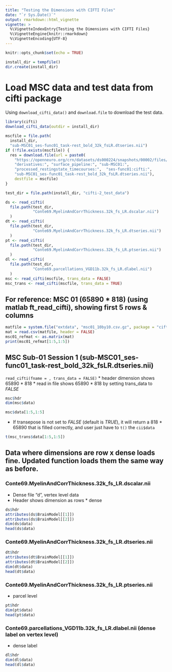 ```yaml
---
title: "Testing the Dimensions with CIFTI Files"
date: "`r Sys.Date()`"
output: rmarkdown::html_vignette
vignette: >
  %\VignetteIndexEntry{Testing the Dimensions with CIFTI Files}
  %\VignetteEngine{knitr::rmarkdown}
  %\VignetteEncoding{UTF-8}
---
```



```r
knitr::opts_chunk$set(echo = TRUE)
```

```r
install_dir = tempfile()
dir.create(install_dir)
```

# Load MSC data and test data from cifti package 
Using `download_cifti_data()` and `download.file` to download the test data.

```r
library(cifti)
download_cifti_data(outdir = install_dir)

mscfile = file.path(
  install_dir, 
  "sub-MSC01_ses-func01_task-rest_bold_32k_fsLR.dtseries.nii")
if (!file.exists(mscfile)) {
  res = download.file(url = paste0(
    "https://openneuro.org/crn/datasets/ds000224/snapshots/00002/files/", 
    "derivatives:", "surface_pipeline:", "sub-MSC01:",
    "processed_restingstate_timecourses:",  "ses-func01:cifti:",
    "sub-MSC01_ses-func01_task-rest_bold_32k_fsLR.dtseries.nii"), 
    destfile = mscfile)
}
```

```r
test_dir = file.path(install_dir, "cifti-2_test_data")

ds <- read_cifti(
  file.path(test_dir,
            "Conte69.MyelinAndCorrThickness.32k_fs_LR.dscalar.nii")
  )
dt <- read_cifti(
  file.path(test_dir,
            "Conte69.MyelinAndCorrThickness.32k_fs_LR.dtseries.nii")
  )
pt <- read_cifti(
  file.path(test_dir,
            "Conte69.MyelinAndCorrThickness.32k_fs_LR.ptseries.nii")
  )
dl <- read_cifti(
  file.path(test_dir, 
            "Conte69.parcellations_VGD11b.32k_fs_LR.dlabel.nii") 
  )
msc <- read_cifti(mscfile, trans_data = FALSE)
msc_trans <- read_cifti(mscfile, trans_data = TRUE)
```


## For reference: MSC 01 (65890 * 818) (using matlab ft_read_cifti), showing first 5 rows & columns
```r
matfile = system.file("extdata", "msc01_10by10.csv.gz", package = "cifti")
mat = read.csv(matfile, header = FALSE)
msc01_refmat <- as.matrix(mat)
print(msc01_refmat[1:5,1:5])
```
## MSC Sub-01 Session 1 (sub-MSC01_ses-func01_task-rest_bold_32k_fsLR.dtseries.nii)

`read_cifti(fname = , trans_data = FALSE)`
* header dimension shows 65890 * 818
* read in file shows 65890 * 818 by setting trans_data to *FALSE*

```r
msc$hdr
dim(msc$data)

msc$data[1:5,1:5]
```

* If transepose is not set to *FALSE* (default is *TRUE*), it will return a 818 * 65890 that is filled correctly, and user just have to `t()` the `cii$data`
```r
t(msc_trans$data[1:5,1:5])
```

## Data where dimensions are row x dense loads fine. Updated function loads them the same way as before.
### Conte69.MyelinAndCorrThickness.32k_fs_LR.dscalar.nii

* Dense file "d", vertex level data
* Header shows dimension as rows * dense
```r
ds$hdr
attributes(ds$BrainModel[[1]])
attributes(ds$BrainModel[[2]])
dim(ds$data)
head(ds$data)
```

### Conte69.MyelinAndCorrThickness.32k_fs_LR.dtseries.nii

```r
dt$hdr
attributes(dt$BrainModel[[1]])
attributes(dt$BrainModel[[2]])
dim(dt$data)
head(dt$data)
```

### Conte69.MyelinAndCorrThickness.32k_fs_LR.ptseries.nii 

* parcel level
```r
pt$hdr
dim(pt$data)
head(pt$data)
```


### Conte69.parcellations_VGD11b.32k_fs_LR.dlabel.nii (dense label on vertex level)

* dense label
```r
dl$hdr
dim(dl$data)
head(dl$data)
```


